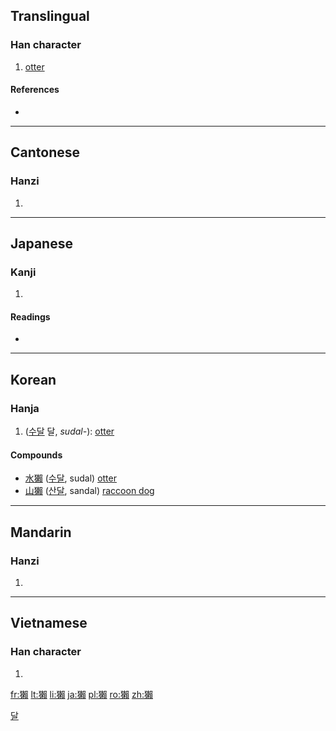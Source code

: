 {{also|獭}}
==Translingual==

===Han character===
{{Han char|rn=94|rad=犬|as=16|sn=19|four=4728<sub>6</sub>|canj=大竹木中金 (KHDLC)}}

# [[otter]]

====References====
* {{Han ref|kx=0721.080|dkj=20782|dj=1133.050|hdz=21377.040|uh=737A|ud=29562|bh=C3A1|bd=50081}}

----

==Cantonese==

===Hanzi===
{{yue-hanzi|jyut=|y=chaat3|sim=獭}}

# {{defn|Cantonese|sort=犬16}}

----

==Japanese==

===Kanji===
{{ja-kanji|grade=|rs=犬16}}

# {{defn|Japanese|sort=犬16}}

====Readings====
* {{ja-readings|on=[[だつ]] (datsu), [[たつ]] (tatsu)|kun=[[かわうそ]] (kawauso)}}

----

==Korean==

===Hanja===
{{ko-hanja|hangeul=[[달]], [[찰]]|eumhun=|rv=dal, chal|mr=tal, ch'al|y=tal, chal}}

# ([[수달]] 달, ''sudal-''): [[otter]]

====Compounds====
* [[水獺]] ([[수달]], sudal) [[otter]]
* [[山獺]] ([[산달]], sandal) [[raccoon dog]]

[[Category:Hanja readings|달]]

----

==Mandarin==

===Hanzi===
{{cmn-hanzi|sim=獭|pin=[[tà]] ([[ta4]])|wg=t'a<sup>4</sup>}}

# {{defn|Mandarin|sort=犬16}}

----

==Vietnamese==

===Han character===
{{vi-hantu|[[thát]], [[rái]]|rs=犬16}}

# {{defn|Vietnamese|sort=犬16}}

[[fr:獺]]
[[lt:獺]]
[[li:獺]]
[[ja:獺]]
[[pl:獺]]
[[ro:獺]]
[[zh:獺]]